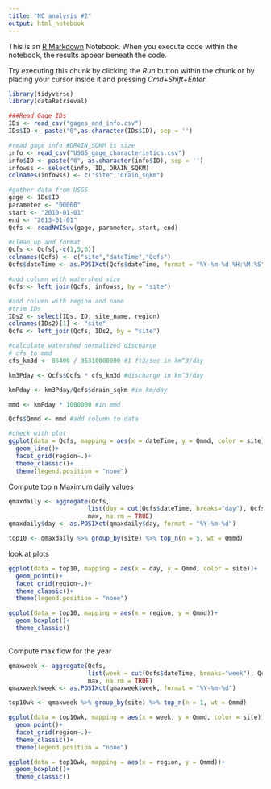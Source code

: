 ```yaml
---
title: "NC analysis #2"
output: html_notebook
---
```


This is an [R Markdown](http://rmarkdown.rstudio.com) Notebook. When you execute code within the notebook, the results appear beneath the code. 

Try executing this chunk by clicking the *Run* button within the chunk or by placing your cursor inside it and pressing *Cmd+Shift+Enter*. 

```r
library(tidyverse)
library(dataRetrieval)
```


```r
###Read Gage IDs
IDs <- read_csv("gages_and_info.csv")
IDs$ID <- paste("0",as.character(IDs$ID), sep = '')

#read gage info #DRAIN_SQKM is size
info <- read_csv("USGS_gage_characteristics.csv")
info$ID <- paste("0", as.character(info$ID), sep = '')
infowss <- select(info, ID, DRAIN_SQKM)
colnames(infowss) <- c("site","drain_sqkm")

#gather data from USGS
gage <- IDs$ID
parameter <- "00060"
start <- "2010-01-01"
end <- "2013-01-01"
Qcfs <- readNWISuv(gage, parameter, start, end)

#clean up and format
Qcfs <- Qcfs[,-c(1,5,6)]
colnames(Qcfs) <- c("site","dateTime","Qcfs")
Qcfs$dateTime <- as.POSIXct(Qcfs$dateTime, format = "%Y-%m-%d %H:%M:%S")

#add column with watershed size
Qcfs <- left_join(Qcfs, infowss, by = "site")

#add column with region and name
#trim IDs
IDs2 <- select(IDs, ID, site_name, region)
colnames(IDs2)[1] <- "site"
Qcfs <- left_join(Qcfs, IDs2, by = "site")

#calculate watershed normalized discharge
# cfs to mmd 
cfs_km3d <- 86400 / 35310000000 #1 ft3/sec in km^3/day

km3Pday <- Qcfs$Qcfs * cfs_km3d #discharge in km^3/day

kmPday <- km3Pday/Qcfs$drain_sqkm #in km/day

mmd <- kmPday * 1000000 #in mmd

Qcfs$Qmmd <- mmd #add column to data

```

```r
#check with plot
ggplot(data = Qcfs, mapping = aes(x = dateTime, y = Qmmd, color = site))+
  geom_line()+
  facet_grid(region~.)+
  theme_classic()+
  theme(legend.position = "none")
```

Compute top n Maximum daily values
```r
qmaxdaily <- aggregate(Qcfs, 
                      list(day = cut(Qcfs$dateTime, breaks="day"), Qcfs$site), 
                      max, na.rm = TRUE)
qmaxdaily$day <- as.POSIXct(qmaxdaily$day, format = "%Y-%m-%d")

top10 <- qmaxdaily %>% group_by(site) %>% top_n(n = 5, wt = Qmmd)

```
look at plots
```r
ggplot(data = top10, mapping = aes(x = day, y = Qmmd, color = site))+
  geom_point()+
  facet_grid(region~.)+
  theme_classic()+
  theme(legend.position = "none")

ggplot(data = top10, mapping = aes(x = region, y = Qmmd))+
  geom_boxplot()+
  theme_classic()
  
```
Compute max flow for the year
```r
qmaxweek <- aggregate(Qcfs, 
                      list(week = cut(Qcfs$dateTime, breaks="week"), Qcfs$site), 
                      max, na.rm = TRUE)
qmaxweek$week <- as.POSIXct(qmaxweek$week, format = "%Y-%m-%d")

top10wk <- qmaxweek %>% group_by(site) %>% top_n(n = 1, wt = Qmmd)
```

```r
ggplot(data = top10wk, mapping = aes(x = week, y = Qmmd, color = site))+
  geom_point()+
  facet_grid(region~.)+
  theme_classic()+
  theme(legend.position = "none")

ggplot(data = top10wk, mapping = aes(x = region, y = Qmmd))+
  geom_boxplot()+
  theme_classic()
  
```